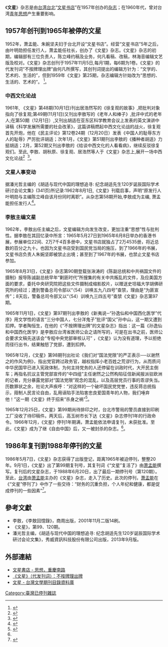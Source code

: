 {{Otheruses|文星 (消歧義)|subject=由台灣文星書店在1957年創辦的雜誌|other=此名稱的其他意義}}

《'''文星'''》杂志是由[[台湾|台湾]][[台北|台北]]“[[文星书店|文星书店]]”在1957年创办的[[杂志|杂志]]；在1960年代，曾对台湾[[青年|青年]][[思想|思想]]产生重要影响。

== 1957年创刊到1965年被停的文星 ==

1952年，萧孟能、朱婉坚夫妇于台北开设“文星书店”。经营“文星书店”5年之后，由叶明勋担任发行人，萧孟能任社长，创办了《文星》杂志。《文星》杂志的初期，编辑部有三位负责人，陈立峰约稿及业务，何凡看稿、改稿，林海音编辑文艺版及校对。《文星》杂志创刊于1957年11月5日,每月1期，每6期为1卷。《文星》的代发刊词“不按牌理出牌”由何凡所撰写，其创刊词提出的编辑方针为：“文学的、艺术的、生活的”，但到1959年《文星》第25期，杂志编辑方针始改为“思想的、生活的、艺术的”。 <ref name="#1">{{Cite web |url=http://www.hstao.com/misc/HY27.HTM |title=“不按牌理出牌”的文星杂志 |access-date=2019-02-13 |archive-date=2020-09-09 |archive-url=https://web.archive.org/web/20200909110729/http://www.hstao.com/misc/HY27.HTM |dead-url=no }}</ref>。

===中西文化论战===

1961年, 《文星》第48期(10月1日)刊出居浩然写的《徐复观的故事》,把批判对象指向了徐复观;第49期(11月1日)又刊出李敖写的《老年人和棒子》,批评中式的老年人;在第50期（12月1日）,又刊出胡适在亚东区科学教育会议上发表的英文演讲中译稿《科学发展所需要的社会改革》，这篇讲稿燃起中西文化论战的战火，徐复观首先开炮，他在《民主评论》第12卷24期（12月20日）发表《中国人的耻辱东方人的耻辱》严厉批评胡适；次年1月，《文星》第51期刊出李敖的《播种者胡适》力挺胡适；2月，第52期又刊出李敖的《给谈中西文化的人看看病》，继续反驳徐复观们。至此, 李敖、胡秋原、徐复观、居浩然等人于《文星》杂志上,展开一场中西文化论战<ref>{{Cite web |url=https://www.coolloud.org.tw/node/90408 |title=谈谈台湾早年的中西文化论战 |access-date=2019-02-13 |archive-date=2021-03-12 |archive-url=https://web.archive.org/web/20210312071721/https://www.coolloud.org.tw/node/90408 |dead-url=no }}</ref>  <ref>{{Cite web |url=http://www.china.com.cn/chinese/archive/318437.htm |title=标新立异的《文星》杂志 |access-date=2019-02-14 |archive-date=2019-08-22 |archive-url=https://web.archive.org/web/20190822201609/http://www.china.com.cn/chinese/archive/318437.htm |dead-url=no }}</ref>。 

===文星人事变动===

据潘光哲主编的《胡适与现代中国的理想追寻: 纪念胡适先生120岁诞辰国际学术研讨会论文集》(341页)所记录:1962年8月1日,《文星》刊载启事，声明“原发行人叶明勋与主编陈立峰自该月份同时离职”。从杂志第58期开始,李敖成为主编, 萧孟能担任发行人<ref>{{Cite web |url=http://ikm.nmtl.gov.tw/index.php?option=com_klg&task=ddetail&id=390&Itemid=238 |title=《文星》杂志创刊 |access-date=2019-02-13 |archive-date=2021-03-12 |archive-url=https://web.archive.org/web/20210312071725/http://ikm.nmtl.gov.tw/index.php?option=com_klg&task=ddetail&id=390&Itemid=238 |dead-url=no }}</ref>。

===李敖主编文星===

1962年，李敖出任主编之后，文星编辑方向发生改变，更加注重“思想”性与批判性。据李敖在其回忆录中所言：1965年5月27日到1965年6月8日举办的香港书展，参展单位22间、2万7千4百多册中，文星书店就独占了2万4535册，将近总数的百分之九十。也因为文星书店受到国民党当局的施压，到了1966年的书展，文星书店负责人朱婉坚即被禁止出境；甚至到了1967年的书展，也禁止文星书店参加。

1965年8月31日，《文星》杂志第90期登载张湫涛的《陈副总统和中共祸国文件的摄制》报导陈诚副总统早年“剿匪时代”所搜集的有关中共叛乱的文件，及应美国方面的要求，委托中央研究院把这些文件摄制成缩影胶片，以赠送史坦福大学胡佛研究所的经过；遭到警备总司令部以“（54）训唤五九八四号”查禁，理由是“为匪宣传”；8天后，警备总司令部又以“（54）训唤九三四五号”查禁《文星》杂志第97期。

1965年11月1日，《文星》第97期刊出李敖的《新夷说─“孙逸仙和中国西化医学”代序》用文学性的语言“三分中国人，七分洋鬼子”批评“国父”孙中山，这一期又遭到扣押。学者陶恒生，在他的《“不按牌理出牌”的文星杂志》指出：这一篇《孙逸仙和中国西化医学》是李敖应台湾省医师公会之请所写的，可是在出书之前，医师公会要求文稿先送该会“专程中央党部审核认可” ，《文星》认为没有道理，予以拒绝而径行出书，结果触怒了党部，遭到扣押。

1965年12月，《文星》第98期刊出社论《我们对“国法党限”的严正表示──以谢然之的作风为例》，指出党官跨过政务官，越权指挥小老百姓之荒谬行为，从而质问中华民国早已进入宪政体制，为何主持党务的人还停留在训政时代，大开民主倒车；再指名抗议主管党部宣传的“中四组”主任谢然之公然构陷征信新闻报派驻欧洲的记者，充分暴露党部对“国法党限”观念的混乱，以及高层党员行事的乖谬失当。历数罪状之余，社论大声疾呼：“对这样的一个破坏国民党党誉，违反蒋总统指示，箝制人民言论自由，乱用诬陷手法陷害忠良爱国青年的人物，我们唾弃他！”这一期《文星》终于招来“杀身之祸”<ref>{{Cite web |url=http://www.srcs.nctu.edu.tw/joyceliu/mworks/mw-onlinecourse/LitHistoryOfTaiwan_ModernismHTLit/resource/Grace.2.htm |title=追溯《文星》殒落的轨迹 |access-date=2019-02-14 |archive-date=2021-03-12 |archive-url=https://web.archive.org/web/20210312071732/http://www.srcs.nctu.edu.tw/joyceliu/mworks/mw-onlinecourse/LitHistoryOfTaiwan_ModernismHTLit/resource/Grace.2.htm |dead-url=no }}</ref>。

1965年12月25日，《文星》第99期尚待排印之时，台北市警局的警员直接到印刷工厂没收了待印稿件。两天后，高玉树市长下达《文星》杂志停刊1年的行政命令。1966年12月，《文星》停刊1年期满，萧孟能依法申请复刊，未获批准。至此，《文星》成为了继《自由中国》后，又一被封杀的杂志。<ref name="#1"/>。

== 1986年复刊到1988年停刊的文星 ==

1986年5月7日，《文星》杂志获得了出版登记，距离1965年被迫停刊，整整20年。9月1日，《文星》出了第99期复刊号，其复刊词《“文星”复活了》由[[萧孟能|萧孟能]]撰写。复刊后的文星杂志，于1988年6月20日，出了最后一期停刊号（第120期）。至此，[[台湾|台湾]]由[[萧孟能|萧孟能]]主办的《文星》杂志，走入了历史。此次的停刊，[[萧孟能|萧孟能]]在《“文星”停刊了》中作了一些交待：“财务的沉重负担，个人年纪和健康，都是促成停刊的一些因素”<ref>{{Cite web |url=https://chinackc.blogspot.com/2019/01/blog-post.html |title=《文星》（代发刊词）：不按牌理出牌 |access-date=2019-02-13 |archive-date=2021-03-12 |archive-url=https://web.archive.org/web/20210312071731/https://chinackc.blogspot.com/2019/01/blog-post.html |dead-url=no }}</ref>。

== 參考文獻 ==
{{reflist}}
*李敖，《李敖回憶錄》，商周出版，2001年11月二版14刷。
*《文星》，第99、120期。
*潘光哲主编，《胡适与现代中国的理想追寻: 纪念胡适先生120岁诞辰国际学术研讨会论文集》，秀威資訊科技股份有限公司出版，2013年9月版。
== 外部連結 ==
*[https://web.archive.org/web/20141216165809/http://thinkread.asdc.tw/book_world_co/ 文星書店 - 思想，重慶南路]
*[https://chinackc.blogspot.com/search?q=%E6%96%87%E6%98%9F 《文星》（代发刊词）：不按牌理出牌] {{Wayback|url=https://chinackc.blogspot.com/search?q=%E6%96%87%E6%98%9F |date=20210312075213 }}
*[http://dhtlj.nmtl.gov.tw/opencms/journal/Journal095/index.html 文星 - 台灣文學期刊目錄資料庫] {{Wayback|url=http://dhtlj.nmtl.gov.tw/opencms/journal/Journal095/index.html |date=20210312071750 }}
[[Category:臺灣已停刊雜誌|Category:臺灣已停刊雜誌]]